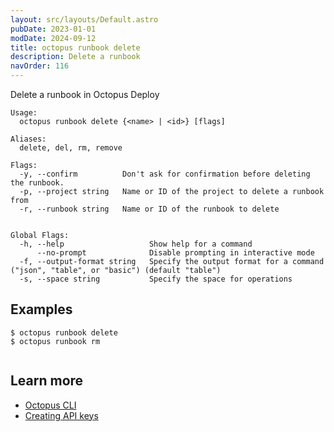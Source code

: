 ```yaml
---
layout: src/layouts/Default.astro
pubDate: 2023-01-01
modDate: 2024-09-12
title: octopus runbook delete
description: Delete a runbook
navOrder: 116
---
```


Delete a runbook in Octopus Deploy

```
Usage:
  octopus runbook delete {<name> | <id>} [flags]

Aliases:
  delete, del, rm, remove

Flags:
  -y, --confirm          Don't ask for confirmation before deleting the runbook.
  -p, --project string   Name or ID of the project to delete a runbook from
  -r, --runbook string   Name or ID of the runbook to delete


Global Flags:
  -h, --help                   Show help for a command
      --no-prompt              Disable prompting in interactive mode
  -f, --output-format string   Specify the output format for a command ("json", "table", or "basic") (default "table")
  -s, --space string           Specify the space for operations

```

## Examples

<SamplesInstance />

```
$ octopus runbook delete
$ octopus runbook rm


```

## Learn more

- [Octopus CLI](/docs/octopus-rest-api/cli)
- [Creating API keys](/docs/octopus-rest-api/how-to-create-an-api-key)